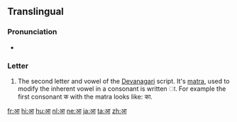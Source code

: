 {{Devanagari character info|hex=0906|name=DEVANAGARI LETTER AA|image=[[File:Deva-ā.png|100px]]}}   
==Translingual==

{{attention|sa}}{{attention|hi}} <!--Each language which uses Devanagari should have its own section-->

===Pronunciation===
* {{IPA|/aː/|lang=mul}}

===Letter===
{{mul-deva|ā}}

# The second letter and vowel of the [[Devanagari]] script. It's [[matra]], used to modify the inherent vowel in a consonant is written ा. For example the first consonant क with the matra looks like: का.

[[fr:आ]]
[[hi:आ]]
[[hu:आ]]
[[nl:आ]]
[[ne:आ]]
[[ja:आ]]
[[ta:आ]]
[[zh:आ]]